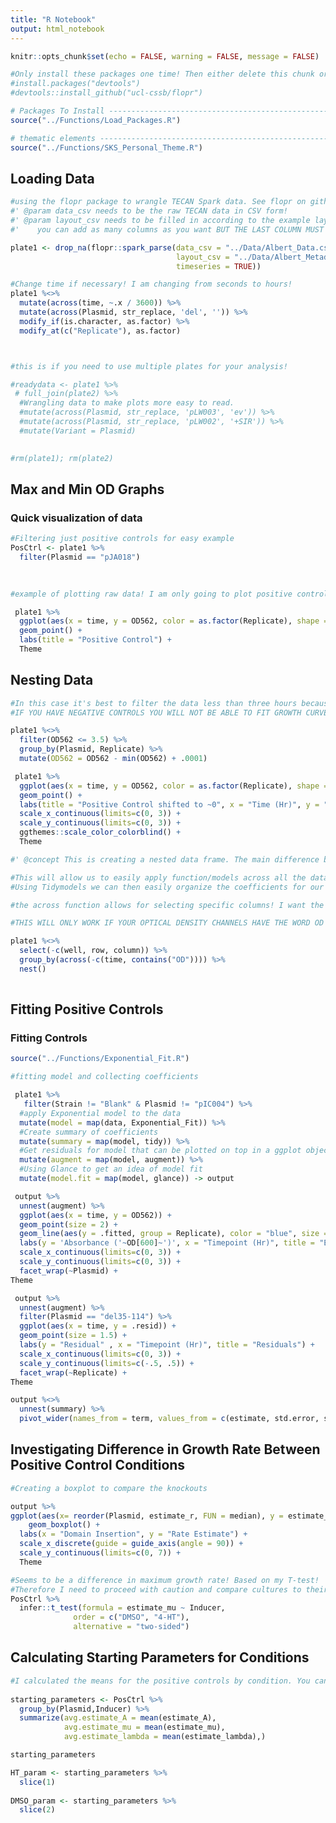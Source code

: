 ```yaml
---
title: "R Notebook"
output: html_notebook
---
```


```r
knitr::opts_chunk$set(echo = FALSE, warning = FALSE, message = FALSE)
```

```r
#Only install these packages one time! Then either delete this chunk or comment it out!
#install.packages("devtools")
#devtools::install_github("ucl-cssb/flopr")
```

```r

# Packages To Install -----------------------------------------------------
source("../Functions/Load_Packages.R")
```

```r
# thematic elements -----------------------------------------------------
source("../Functions/SKS_Personal_Theme.R")
```

## Loading Data

```r

#using the flopr package to wrangle TECAN Spark data. See flopr on github for more info!
#' @param data_csv needs to be the raw TECAN data in CSV form!
#' @param layout_csv needs to be filled in according to the example layout.
#'    you can add as many columns as you want BUT THE LAST COLUMN MUST BE named 'well' and have the position for each well such as 'A1'

plate1 <- drop_na(flopr::spark_parse(data_csv = "../Data/Albert_Data.csv",
                                     layout_csv = "../Data/Albert_Metadata.csv",
                                     timeseries = TRUE))

#Change time if necessary! I am changing from seconds to hours!
plate1 %<>%
  mutate(across(time, ~.x / 3600)) %>%
  mutate(across(Plasmid, str_replace, 'del', '')) %>%
  modify_if(is.character, as.factor) %>% 
  modify_at(c("Replicate"), as.factor)



#this is if you need to use multiple plates for your analysis!

#readydata <- plate1 %>%
 # full_join(plate2) %>%
  #Wrangling data to make plots more easy to read.
  #mutate(across(Plasmid, str_replace, 'pLW003', 'ev')) %>%
  #mutate(across(Plasmid, str_replace, 'pLW002', '+SIR')) %>%
  #mutate(Variant = Plasmid)
  

#rm(plate1); rm(plate2)
```

## Max and Min OD Graphs

### Quick visualization of data

```r
#Filtering just positive controls for easy example
PosCtrl <- plate1 %>%
  filter(Plasmid == "pJA018")
  
  
```

```r
#example of plotting raw data! I am only going to plot positive controls for this example!

 plate1 %>%
  ggplot(aes(x = time, y = OD562, color = as.factor(Replicate), shape = Plasmid)) +
  geom_point() +
  labs(title = "Positive Control") + 
  Theme

```

## Nesting Data

```r
#In this case it's best to filter the data less than three hours because the max value the plate reader can measure is an OD of 4 for OD_562. 
#IF YOU HAVE NEGATIVE CONTROLS YOU WILL NOT BE ABLE TO FIT GROWTH CURVES TO THEM

plate1 %<>%
  filter(OD562 <= 3.5) %>%
  group_by(Plasmid, Replicate) %>%
  mutate(OD562 = OD562 - min(OD562) + .0001)
```

```r
 plate1 %>%
  ggplot(aes(x = time, y = OD562, color = as.factor(Replicate), shape = Plasmid)) +
  geom_point() +
  labs(title = "Positive Control shifted to ~0", x = "Time (Hr)", y = "") +
  scale_x_continuous(limits=c(0, 3)) + 
  scale_y_continuous(limits=c(0, 3)) +
  ggthemes::scale_color_colorblind() +
  Theme
```


```r
#' @concept This is creating a nested data frame. The main difference between a nested data frame and grouped data frame is that for a grouped data frame, each row is an observation. For a nested data frame each row is a group of observations!

#This will allow us to easily apply function/models across all the data available. 
#Using Tidymodels we can then easily organize the coefficients for our different models!

#the across function allows for selecting specific columns! I want the default time column and I want any column that has the word OD in it in case someone uses multiple ODs for flourescent proteins! 

#THIS WILL ONLY WORK IF YOUR OPTICAL DENSITY CHANNELS HAVE THE WORD OD IN THEM!

plate1 %<>%
  select(-c(well, row, column)) %>%
  group_by(across(-c(time, contains("OD")))) %>%
  nest()
  
```

## Fitting Positive Controls

### Fitting Controls

```r

source("../Functions/Exponential_Fit.R")

#fitting model and collecting coefficients

 plate1 %>%
   filter(Strain != "Blank" & Plasmid != "pIC004") %>%
  #apply Exponential model to the data
  mutate(model = map(data, Exponential_Fit)) %>%
  #Create summary of coefficients
  mutate(summary = map(model, tidy)) %>%
  #Get residuals for model that can be plotted on top in a ggplot object
  mutate(augment = map(model, augment)) %>%
  #Using Glance to get an idea of model fit 
  mutate(model.fit = map(model, glance)) -> output

```

```r
 output %>%
  unnest(augment) %>%
  ggplot(aes(x = time, y = OD562)) + 
  geom_point(size = 2) + 
  geom_line(aes(y = .fitted, group = Replicate), color = "blue", size = 1) +
  labs(y = 'Absorbance ('~OD[600]~')', x = "Timepoint (Hr)", title = "Exponential Fit") +
  scale_x_continuous(limits=c(0, 3)) + 
  scale_y_continuous(limits=c(0, 3)) +
  facet_wrap(~Plasmid) +
Theme

```

```r
 output %>%
  unnest(augment) %>%
  filter(Plasmid == "del35-114") %>%
  ggplot(aes(x = time, y = .resid)) + 
  geom_point(size = 1.5) + 
  labs(y = "Residual" , x = "Timepoint (Hr)", title = "Residuals") +
  scale_x_continuous(limits=c(0, 3)) + 
  scale_y_continuous(limits=c(-.5, .5)) +
  facet_wrap(~Replicate) +
Theme
```

```r

output %<>%
  unnest(summary) %>%
  pivot_wider(names_from = term, values_from = c(estimate, std.error, statistic,p.value))

```

## Investigating Difference in Growth Rate Between Positive Control Conditions

```r
#Creating a boxplot to compare the knockouts

output %>%
ggplot(aes(x= reorder(Plasmid, estimate_r, FUN = median), y = estimate_r)) + 
    geom_boxplot() + 
  labs(x = "Domain Insertion", y = "Rate Estimate") +
  scale_x_discrete(guide = guide_axis(angle = 90)) +
  scale_y_continuous(limits=c(0, 7)) +
  Theme
```

```r
#Seems to be a difference in maximum growth rate! Based on my T-test!
#Therefore I need to proceed with caution and compare cultures to their respective positive controls.
PosCtrl %>%
  infer::t_test(formula = estimate_mu ~ Inducer,
              order = c("DMSO", "4-HT"),
              alternative = "two-sided")
```

## Calculating Starting Parameters for Conditions

```r
#I calculated the means for the positive controls by condition. You can use these parameters for the Zwietering_A.fit model if you want to threshold the max OD for your experimental trials!
 
starting_parameters <- PosCtrl %>%
  group_by(Plasmid,Inducer) %>%
  summarize(avg.estimate_A = mean(estimate_A),
            avg.estimate_mu = mean(estimate_mu),
            avg.estimate_lambda = mean(estimate_lambda),)

starting_parameters

HT_param <- starting_parameters %>%
  slice(1) 
 
DMSO_param <- starting_parameters %>%
  slice(2)

```


